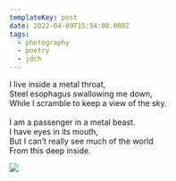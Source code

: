 ```yaml
---
templateKey: post
date: 2022-04-09T15:54:00.000Z
tags:
  - photography
  - poetry
  - jdch
---
```

I live inside a metal throat,<br/>
Steel esophagus swallowing me down,<br/>
While I scramble to keep a view of the sky.<br/><br/>
I am a passenger in a metal beast.<br/>
I have eyes in its mouth,<br/>
But I can’t really see much of the world<br/>
From this deep inside.

![](../../assets/photos/20220409-IMG_1451.jpg)
